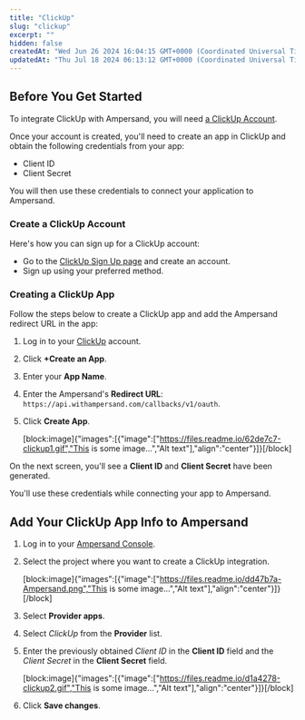 ```yaml
---
title: "ClickUp"
slug: "clickup"
excerpt: ""
hidden: false
createdAt: "Wed Jun 26 2024 16:04:15 GMT+0000 (Coordinated Universal Time)"
updatedAt: "Thu Jul 18 2024 06:13:12 GMT+0000 (Coordinated Universal Time)"
---
```

## Before You Get Started

To integrate ClickUp with Ampersand, you will need [a ClickUp Account](https://app.clickup.com/signup).

Once your account is created, you'll need to create an app in ClickUp and obtain the following credentials from your app:

- Client ID
- Client Secret

You will then use these credentials to connect your application to Ampersand.

### Create a ClickUp Account

Here's how you can sign up for a ClickUp account:

- Go to the [ClickUp Sign Up page](https://app.clickup.com/signup) and create an account.
- Sign up using your preferred method.

### Creating a ClickUp App

Follow the steps below to create a ClickUp app and add the Ampersand redirect URL in the app:

1. Log in to your [ClickUp](https://app.clickup.com/settings/apps) account.
2. Click **+Create an App**.
3. Enter your **App Name**.
4. Enter the Ampersand's **Redirect URL**: `https://api.withampersand.com/callbacks/v1/oauth`. 
5. Click **Create App**.

   [block:image]{"images":[{"image":["https://files.readme.io/62de7c7-clickup1.gif","This is some image...","Alt text"],"align":"center"}]}[/block]

On the next screen, you'll see a **Client ID** and **Client Secret** have been generated.

You'll use these credentials while connecting your app to Ampersand.

## Add Your ClickUp App Info to Ampersand

1. Log in to your [Ampersand Console](https://console.withampersand.com).

2. Select the project where you want to create a ClickUp integration.

   [block:image]{"images":[{"image":["https://files.readme.io/dd47b7a-Ampersand.png","This is some image...","Alt text"],"align":"center"}]}[/block]

3. Select **Provider apps**.

4. Select _ClickUp_ from the **Provider** list.

5. Enter the previously obtained _Client ID_ in the **Client ID** field and the _Client Secret_ in the **Client Secret** field.

   [block:image]{"images":[{"image":["https://files.readme.io/d1a4278-clickup2.gif","This is some image...","Alt text"],"align":"center"}]}[/block]

6. Click **Save changes**.
